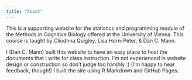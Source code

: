 ```yaml
---
title: "About"
---
```


This is a supporting website for the statistics and programming module of the Methods in Cognitive Biology offered at the University of Vienna. This course is taught by Cliodhna Quigley, Lisa Horn-Péter, & Dan C. Mann.

I (Dan C. Mann) built this website to have an easy place to host the documents that I write for class instruction. I'm not experienced in website design or construction so don't judge too harshly :) (I'm happy to hear feedback, though!) I built the site using R Markdown and GitHub Pages. 